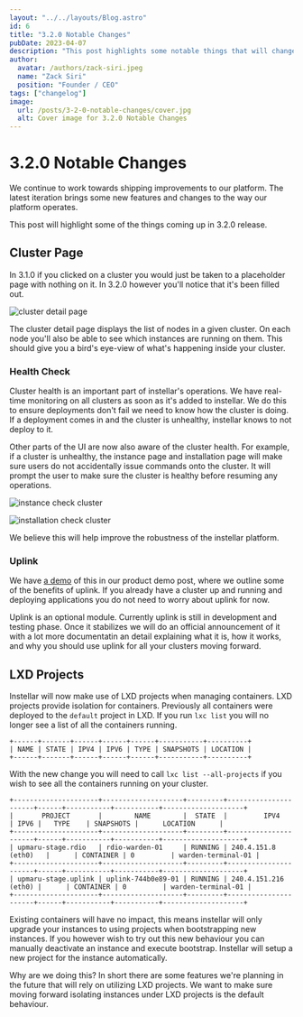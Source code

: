 ```yaml
---
layout: "../../layouts/Blog.astro"
id: 6
title: "3.2.0 Notable Changes"
pubDate: 2023-04-07
description: "This post highlights some notable things that will change in version 3.2.0 of our platform."
author:
  avatar: /authors/zack-siri.jpeg
  name: "Zack Siri"
  position: "Founder / CEO"
tags: ["changelog"]
image:
  url: /posts/3-2-0-notable-changes/cover.jpg
  alt: Cover image for 3.2.0 Notable Changes
---
```


# 3.2.0 Notable Changes

We continue to work towards shipping improvements to our platform. The latest iteration brings some new features and changes to the way our platform operates.

This post will highlight some of the things coming up in 3.2.0 release.

## Cluster Page

In 3.1.0 if you clicked on a cluster you would just be taken to a placeholder page with nothing on it. In 3.2.0 however you'll notice that it's been filled out.

![cluster detail page](/posts/3-2-0-notable-changes/cluster-detail.jpg)

The cluster detail page displays the list of nodes in a given cluster. On each node you'll also be able to see which instances are running on them. This should give you a bird's eye-view of what's happening inside your cluster.

### Health Check

Cluster health is an important part of instellar's operations. We have real-time monitoring on all clusters as soon as it's added to instellar. We do this to ensure deployments don't fail we need to know how the cluster is doing. If a deployment comes in and the cluster is unhealthy, instellar knows to not deploy to it.

Other parts of the UI are now also aware of the cluster health. For example, if a cluster is unhealthy, the instance page and installation page will make sure users do not accidentally issue commands onto the cluster. It will prompt the user to make sure the cluster is healthy before resuming any operations.

![instance check cluster](/posts/3-2-0-notable-changes/instance-check-cluster.jpg)

![installation check cluster](/posts/3-2-0-notable-changes/installation-check-cluster.jpg)

We believe this will help improve the robustness of the instellar platform.

### Uplink

We have [a demo](/posts/instellar-product-demo) of this in our product demo post, where we outline some of the benefits of uplink. If you already have a cluster up and running and deploying applications you do not need to worry about uplink for now.

Uplink is an optional module. Currently uplink is still in development and testing phase. Once it stabilizes we will do an official announcement of it with a lot more documentatin an detail explaining what it is, how it works, and why you should use uplink for all your clusters moving forward.

## LXD Projects

Instellar will now make use of LXD projects when managing containers. LXD projects provide isolation for containers. Previously all containers were deployed to the `default` project in LXD. If you run `lxc list` you will no longer see a list of all the containers running.

```shell
+------+-------+------+------+------+-----------+----------+
| NAME | STATE | IPV4 | IPV6 | TYPE | SNAPSHOTS | LOCATION |
+------+-------+------+------+------+-----------+----------+
```


With the new change you will need to call `lxc list --all-projects` if you wish to see all the containers running on your cluster.

```shell
+---------------------+--------------------+---------+----------------------+------+-----------+-----------+--------------------+
|       PROJECT       |        NAME        |  STATE  |         IPV4         | IPV6 |   TYPE    | SNAPSHOTS |      LOCATION      |
+---------------------+--------------------+---------+----------------------+------+-----------+-----------+--------------------+
| upmaru-stage.rdio   | rdio-warden-01     | RUNNING | 240.4.151.8 (eth0)   |      | CONTAINER | 0         | warden-terminal-01 |
+---------------------+--------------------+---------+----------------------+------+-----------+-----------+--------------------+
| upmaru-stage.uplink | uplink-744b0e89-01 | RUNNING | 240.4.151.216 (eth0) |      | CONTAINER | 0         | warden-terminal-01 |
+---------------------+--------------------+---------+----------------------+------+-----------+-----------+--------------------+
```

Existing containers will have no impact, this means instellar will only upgrade your instances to using projects when bootstrapping new instances. If you however wish to try out this new behaviour you can manually deactivate an instance and execute bootstrap. Instellar will setup a new project for the instance automatically.

Why are we doing this? In short there are some features we're planning in the future that will rely on utilizing LXD projects. We want to make sure moving forward isolating instances under LXD projects is the default behaviour.


